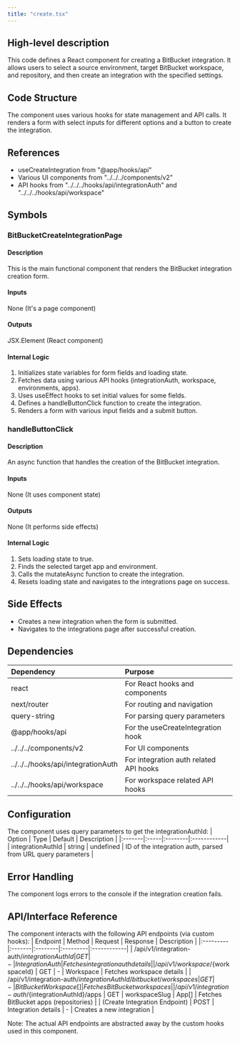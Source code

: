 ```yaml
---
title: "create.tsx"
---
```


## High-level description
This code defines a React component for creating a BitBucket integration. It allows users to select a source environment, target BitBucket workspace, and repository, and then create an integration with the specified settings.

## Code Structure
The component uses various hooks for state management and API calls. It renders a form with select inputs for different options and a button to create the integration.

## References
- useCreateIntegration from "@app/hooks/api"
- Various UI components from "../../../components/v2"
- API hooks from "../../../hooks/api/integrationAuth" and "../../../hooks/api/workspace"

## Symbols

### BitBucketCreateIntegrationPage
#### Description
This is the main functional component that renders the BitBucket integration creation form.

#### Inputs
None (It's a page component)

#### Outputs
JSX.Element (React component)

#### Internal Logic
1. Initializes state variables for form fields and loading state.
2. Fetches data using various API hooks (integrationAuth, workspace, environments, apps).
3. Uses useEffect hooks to set initial values for some fields.
4. Defines a handleButtonClick function to create the integration.
5. Renders a form with various input fields and a submit button.

### handleButtonClick
#### Description
An async function that handles the creation of the BitBucket integration.

#### Inputs
None (It uses component state)

#### Outputs
None (It performs side effects)

#### Internal Logic
1. Sets loading state to true.
2. Finds the selected target app and environment.
3. Calls the mutateAsync function to create the integration.
4. Resets loading state and navigates to the integrations page on success.

## Side Effects
- Creates a new integration when the form is submitted.
- Navigates to the integrations page after successful creation.

## Dependencies
| Dependency | Purpose |
|:-----------|:--------|
| react | For React hooks and components |
| next/router | For routing and navigation |
| query-string | For parsing query parameters |
| @app/hooks/api | For the useCreateIntegration hook |
| ../../../components/v2 | For UI components |
| ../../../hooks/api/integrationAuth | For integration auth related API hooks |
| ../../../hooks/api/workspace | For workspace related API hooks |

## Configuration
The component uses query parameters to get the integrationAuthId:
| Option | Type | Default | Description |
|:-------|:-----|:--------|:------------|
| integrationAuthId | string | undefined | ID of the integration auth, parsed from URL query parameters |

## Error Handling
The component logs errors to the console if the integration creation fails.

## API/Interface Reference
The component interacts with the following API endpoints (via custom hooks):
| Endpoint | Method | Request | Response | Description |
|:---------|:-------|:--------|:---------|:------------|
| /api/v1/integration-auth/${integrationAuthId} | GET | - | IntegrationAuth | Fetches integration auth details |
| /api/v1/workspace/${workspaceId} | GET | - | Workspace | Fetches workspace details |
| /api/v1/integration-auth/${integrationAuthId}/bitbucket/workspaces | GET | - | BitBucketWorkspace[] | Fetches BitBucket workspaces |
| /api/v1/integration-auth/${integrationAuthId}/apps | GET | workspaceSlug | App[] | Fetches BitBucket apps (repositories) |
| (Create Integration Endpoint) | POST | Integration details | - | Creates a new integration |

Note: The actual API endpoints are abstracted away by the custom hooks used in this component.